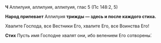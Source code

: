 **Ч** Аллилуия, аллилуия, аллилуия, глас 5 (Пс 148:2, 5)

**Народ припевает** Аллилуия **трижды — здесь и после каждого стиха.**

Хвалите Господа, все Вестники Его, хвалите Его, все Воинства Его!

**Стих** Пусть имя Господне хвалят они, ибо велением Его сотворены́.
